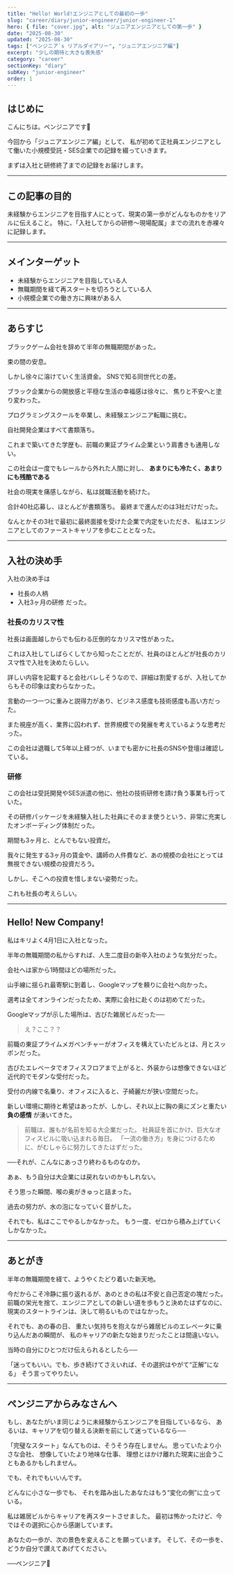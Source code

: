 ```yaml
---
title: "Hello! World!エンジニアとしての最初の一歩"
slug: "career/diary/junior-engineer/junior-engineer-1"
hero: { file: "cover.jpg", alt: "ジュニアエンジニアとしての第一歩" }
date: "2025-08-30"
updated: "2025-08-30"
tags: ["ペンジニア`s リアルダイアリー", "ジュニアエンジニア編"]
excerpt: "少しの期待と大きな喪失感"
category: "career"
sectionKey: "diary"
subKey: "junior-engineer"
order: 1
---
```


## はじめに
こんにちは。ペンジニアです🐧

今回から「ジュニアエンジニア編」として、
私が初めて正社員エンジニアとして働いた小規模受託・SES企業での記録を綴っていきます。

まずは入社と研修終了までの記録をお届けします。

---

## この記事の目的
未経験からエンジニアを目指す人にとって、現実の第一歩がどんなものかをリアルに伝えること。
特に、「入社してからの研修〜現場配属」までの流れを赤裸々に記録します。

---

## メインターゲット
- 未経験からエンジニアを目指している人
- 無職期間を経て再スタートを切ろうとしている人
- 小規模企業での働き方に興味がある人

---

## あらすじ
ブラックゲーム会社を辞めて半年の無職期間があった。

束の間の安息。

しかし徐々に溶けていく生活資金。
SNSで知る同世代との差。

ブラック企業からの開放感と平穏な生活の幸福感は徐々に、
焦りと不安へと塗り変わった。

プログラミングスクールを卒業し、未経験エンジニア転職に挑む。

自社開発企業はすべて書類落ち。

これまで築いてきた学歴も、前職の東証プライム企業という肩書きも通用しない。

この社会は一度でもレールから外れた人間に対し、
**あまりにも冷たく、あまりにも残酷である**

社会の現実を痛感しながら、私は就職活動を続けた。

合計40社応募し、ほとんどが書類落ち。
最終まで進んだのは3社だけだった。

なんとかその3社で最初に最終面接を受けた企業で内定をいただき、
私はエンジニアとしてのファーストキャリアを歩むこととなった。

---

## 入社の決め手

入社の決め手は
- 社長の人柄
- 入社3ヶ月の研修
だった。

### 社長のカリスマ性
社長は画面越しからでも伝わる圧倒的なカリスマ性があった。

これは入社してしばらくしてから知ったことだが、社員のほとんどが社長のカリスマ性で入社を決めたらしい。

詳しい内容を記載すると会社バレしそうなので、詳細は割愛するが、入社してからもその印象は変わらなかった。

言動の一つ一つに重みと説得力があり、ビジネス感度も技術感度も高い方だった。

また視座が高く、業界に囚われず、世界規模での発展を考えているような思考だった。

この会社は退職して5年以上経つが、いまでも密かに社長のSNSや登壇は確認している。

### 研修
この会社は受託開発やSES派遣の他に、他社の技術研修を請け負う事業も行っていた。

その研修パッケージを未経験入社した社員にそのまま使うという、非常に充実したオンボーディング体制だった。

期間も3ヶ月と、とんでもない投資だ。

我々に発生する3ヶ月の賃金や、講師の人件費など、あの規模の会社にとっては無視できない規模の投資だろう。

しかし、そこへの投資を惜しまない姿勢だった。

これも社長の考えらしい。

---

## Hello! New Company!

私はキリよく4月1日に入社となった。

半年の無職期間の私からすれば、人生二度目の新卒入社のような気分だった。

会社へは家から1時間ほどの場所だった。

山手線に揺られ最寄駅に到着し、Googleマップを頼りに会社へ向かった。

選考は全てオンラインだったため、実際に会社に赴くのは初めてだった。

Googleマップが示した場所は、古びた雑居ビルだった──

> え？ここ？？

前職の東証プライムメガベンチャーがオフィスを構えていたビルとは、月とスッポンだった。

古びたエレベータでオフィスフロアまで上がると、外装からは想像できないほど近代的でモダンな受付だった。

受付の内線で名乗り、オフィスに入ると、子綺麗だが狭い空間だった。

新しい環境に期待と希望はあったが、しかし、それ以上に胸の奥にズンと重たい **負の感情** が湧いてきた。

> 前職は、誰もが名前を知る大企業だった。
> 社員証を首にかけ、巨大なオフィスビルに吸い込まれる毎日。
> 「一流の働き方」を身につけるために、がむしゃらに努力してきたはずだった。

──それが、こんなにあっさり終わるものなのか。

あぁ、もう自分は大企業には戻れないのかもしれない。

そう思った瞬間、喉の奥がきゅっと詰まった。

過去の努力が、水の泡になっていく音がした。

それでも、私はここでやるしかなかった。
もう一度、ゼロから積み上げていくしかなかった。

---

## あとがき

半年の無職期間を経て、ようやくたどり着いた新天地。

今だからこそ冷静に振り返れるが、あのときの私は不安と自己否定の塊だった。
前職の栄光を捨て、エンジニアとしての新しい道を歩もうと決めたはずなのに、
現実のスタートラインは、決して明るいものではなかった。

それでも、あの春の日、
重たい気持ちを抱えながら雑居ビルのエレベータに乗り込んだあの瞬間が、
私のキャリアの新たな始まりだったことは間違いない。

当時の自分にひとつだけ伝えられるとしたら──

「迷ってもいい。でも、歩き続けてさえいれば、その選択はやがて“正解”になる」
そう言ってやりたい。

---

## ペンジニアからみなさんへ

もし、あなたがいま同じように未経験からエンジニアを目指しているなら、
あるいは、キャリアを切り替える決断を前にして迷っているなら──

「完璧なスタート」なんてものは、そうそう存在しません。
思っていたより小さな会社、
想像していたより地味な仕事、
理想とはかけ離れた現実に出会うこともあるかもしれません。

でも、それでもいいんです。

どんなに小さな一歩でも、
それを踏み出したあなたはもう“変化の側”に立っている。

私は雑居ビルからキャリアを再スタートさせました。
最初は怖かったけど、今ではその選択に心から感謝しています。

あなたの一歩が、次の景色を変えることを願っています。
そして、その一歩を、どうか自分で讃えてあげてください。

──ペンジニア🐧